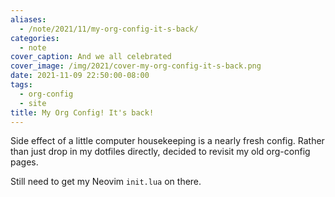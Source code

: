 ```yaml
---
aliases:
  - /note/2021/11/my-org-config-it-s-back/
categories:
  - note
cover_caption: And we all celebrated
cover_image: /img/2021/cover-my-org-config-it-s-back.png
date: 2021-11-09 22:50:00-08:00
tags:
  - org-config
  - site
title: My Org Config! It's back!
---
```


Side effect of a little computer housekeeping is a nearly fresh config. Rather
than just drop in my dotfiles directly, decided to revisit my old org-config pages.

Still need to get my Neovim `init.lua` on there.

